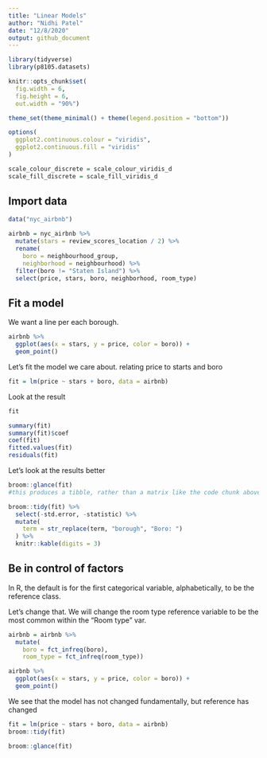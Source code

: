 ```yaml
---
title: "Linear Models"
author: "Nidhi Patel"
date: "12/8/2020"
output: github_document
---
```

```r
library(tidyverse)
library(p8105.datasets)

knitr::opts_chunk$set(
  fig.width = 6,
  fig.height = 6,
  out.width = "90%")

theme_set(theme_minimal() + theme(legend.position = "bottom"))

options(
  ggplot2.continuous.colour = "viridis",
  ggplot2.continuous.fill = "viridis"
)

scale_colour_discrete = scale_colour_viridis_d
scale_fill_discrete = scale_fill_viridis_d
```

## Import data

```r
data("nyc_airbnb")

airbnb = nyc_airbnb %>% 
  mutate(stars = review_scores_location / 2) %>% 
  rename(
    boro = neighbourhood_group,
    neighborhood = neighbourhood) %>% 
  filter(boro != "Staten Island") %>% 
  select(price, stars, boro, neighborhood, room_type)
```

## Fit a model
We want a line per each borough. 
```r
airbnb %>% 
  ggplot(aes(x = stars, y = price, color = boro)) +
  geom_point()
```

Let's fit the model we care about. relating price to starts and boro

```r
fit = lm(price ~ stars + boro, data = airbnb)
```

Look at the result

```r
fit

summary(fit)
summary(fit)$coef
coef(fit)
fitted.values(fit)
residuals(fit)
```

Let's look at the results better

```r
broom::glance(fit)
#this produces a tibble, rather than a matrix like the code chunk above

broom::tidy(fit) %>% 
  select(-std.error, -statistic) %>% 
  mutate(
    term = str_replace(term, "borough", "Boro: ")
  ) %>% 
  knitr::kable(digits = 3)

```

## Be in control of factors
In R, the default is for the first categorical variable, alphabetically, to be the reference class.  

Let's change that.  We will change the room type reference variable to be the most common within the "Room type" var.

```r
airbnb = airbnb %>% 
  mutate(
    boro = fct_infreq(boro),
    room_type = fct_infreq(room_type))

```

```r
airbnb %>% 
  ggplot(aes(x = stars, y = price, color = boro)) +
  geom_point()
```

We see that the model has not changed fundamentally, but reference has changed
```r
fit = lm(price ~ stars + boro, data = airbnb)
broom::tidy(fit)

broom::glance(fit)
```

